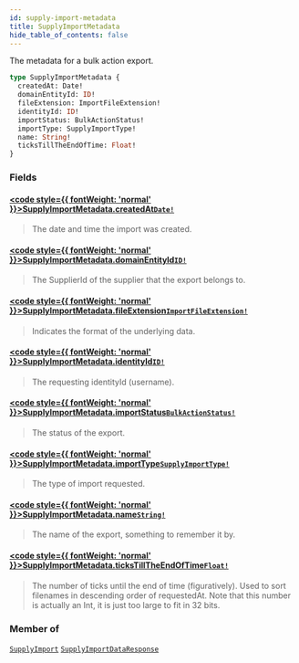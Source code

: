 ```yaml
---
id: supply-import-metadata
title: SupplyImportMetadata
hide_table_of_contents: false
---
```








The metadata for a bulk action export.

```graphql
type SupplyImportMetadata {
  createdAt: Date!
  domainEntityId: ID!
  fileExtension: ImportFileExtension!
  identityId: ID!
  importStatus: BulkActionStatus!
  importType: SupplyImportType!
  name: String!
  ticksTillTheEndOfTime: Float!
}
```


### Fields

#### [<code style={{ fontWeight: 'normal' }}>SupplyImportMetadata.<b>createdAt</b></code>](#)<Bullet />[`Date!`](/supply/api/graphql-admin/reference/scalars/date) <Badge class="secondary" text="non-null"/> <Badge class="secondary" text="scalar"/>
> The date and time the import was created.
> 

#### [<code style={{ fontWeight: 'normal' }}>SupplyImportMetadata.<b>domainEntityId</b></code>](#)<Bullet />[`ID!`](/supply/api/graphql-admin/reference/scalars/id) <Badge class="secondary" text="non-null"/> <Badge class="secondary" text="scalar"/>
> The SupplierId of the supplier that the export belongs to.
> 

#### [<code style={{ fontWeight: 'normal' }}>SupplyImportMetadata.<b>fileExtension</b></code>](#)<Bullet />[`ImportFileExtension!`](/supply/api/graphql-admin/reference/enums/import-file-extension) <Badge class="secondary" text="non-null"/> <Badge class="secondary" text="enum"/>
> Indicates the format of the underlying data.
> 

#### [<code style={{ fontWeight: 'normal' }}>SupplyImportMetadata.<b>identityId</b></code>](#)<Bullet />[`ID!`](/supply/api/graphql-admin/reference/scalars/id) <Badge class="secondary" text="non-null"/> <Badge class="secondary" text="scalar"/>
> The requesting identityId (username).
> 

#### [<code style={{ fontWeight: 'normal' }}>SupplyImportMetadata.<b>importStatus</b></code>](#)<Bullet />[`BulkActionStatus!`](/supply/api/graphql-admin/reference/enums/bulk-action-status) <Badge class="secondary" text="non-null"/> <Badge class="secondary" text="enum"/>
> The status of the export.
> 

#### [<code style={{ fontWeight: 'normal' }}>SupplyImportMetadata.<b>importType</b></code>](#)<Bullet />[`SupplyImportType!`](/supply/api/graphql-admin/reference/enums/supply-import-type) <Badge class="secondary" text="non-null"/> <Badge class="secondary" text="enum"/>
> The type of import requested.
> 

#### [<code style={{ fontWeight: 'normal' }}>SupplyImportMetadata.<b>name</b></code>](#)<Bullet />[`String!`](/supply/api/graphql-admin/reference/scalars/string) <Badge class="secondary" text="non-null"/> <Badge class="secondary" text="scalar"/>
> The name of the export, something to remember it by.
> 

#### [<code style={{ fontWeight: 'normal' }}>SupplyImportMetadata.<b>ticksTillTheEndOfTime</b></code>](#)<Bullet />[`Float!`](/supply/api/graphql-admin/reference/scalars/float) <Badge class="secondary" text="non-null"/> <Badge class="secondary" text="scalar"/>
> The number of ticks until the end of time (figuratively). Used to sort filenames in descending order of requestedAt.
Note that this number is actually an Int, it is just too large to fit in 32 bits.
> 



### Member of

[`SupplyImport`](/supply/api/graphql-admin/reference/objects/supply-import)  <Badge class="secondary" text="object"/><Bullet />[`SupplyImportDataResponse`](/supply/api/graphql-admin/reference/objects/supply-import-data-response)  <Badge class="secondary" text="object"/>



